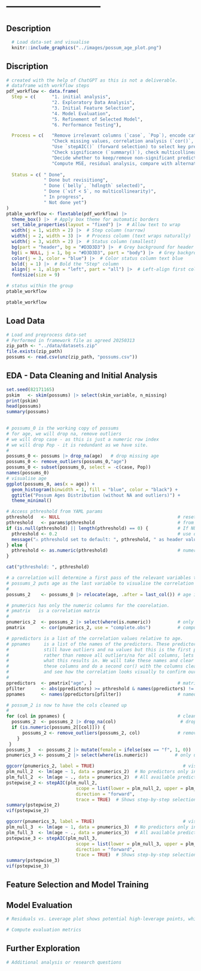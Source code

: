 

# ---------------------------

## Description

```r
  # Load data-set and visualise
  knitr::include_graphics("../images/possum_age_plot.png")

```
## Discription

```r
# created with the help of ChatGPT as this is not a deliverable. 
# dataframe with workflow steps
pdf_workflow <- data.frame(
  Step = c(      "1. initial analysis", 
                 "2. Exploratory Data Analysis", 
                 "3. Initial Feature Selection", 
                 "4. Model Evaluation", 
                 "5. Refinement of Selected Model", 
                 "6. Performance Testing"),

  Process = c(   "Remove irrelevant columns (`case`, `Pop`), encode categorical variables", 
                 "Check missing values, correlation analysis (`cor()`, `ggcorr()`)", 
                 "Use `stepAIC()` (forward selection) to select key predictors", 
                 "Check significance (`summary()`), check multicollinearity (`vif()`)", 
                 "Decide whether to keep/remove non-significant predictors (`hdlngth`)", 
                 "Compute MSE, residual analysis, compare with alternative models"),
  
  Status = c( " Done", 
              " Done but revisitiong", 
              " Done (`belly`, `hdlngth` selected)", 
              " Done (`vif < 5`, no multicollinearity)", 
              " In progress", 
              " Not done yet")
)
ptable_workflow <- flextable(pdf_workflow) |>
  theme_box() |>  # Apply box theme for automatic borders
  set_table_properties(layout = "fixed") |>  # Allow text to wrap
  width(j = 1, width = 2) |>  # Step column (narrow)
  width(j = 2, width = 3) |>  # Process column (text wraps naturally)
  width(j = 3, width = 2) |>  # Status column (smallest)
  bg(part = "header", bg = "#D3D3D3") |>  # Grey background for header row
  bg(i = NULL, j = 1, bg = "#D3D3D3", part = "body") |>  # Grey background for first column
  color(j = 3, color = "blue") |>  # Color status column text blue
  bold(j = 1) |>  # Bold the "Step" column
  align(j = 1, align = "left", part = "all") |>  # Left-align first column
  fontsize(size = 9)  

# status within the group
ptable_workflow


```

```r
ptable_workflow
```


## Load Data

```r

# Load and preprocess data-set
# Performed in framework file as agreed 20250313
zip_path <- "../data/datasets.zip"
file.exists(zip_path)
possums <- read.csv(unz(zip_path, "possums.csv"))

```

## EDA - Data Cleaning and  Initial Analysis

```r

set.seed(82171165) 
pskim   <- skim(possums) |> select(skim_variable, n_missing)
print(pskim)                           
head(possums)    
summary(possums)
  
```

```r
# possums_0 is the working copy of possums
# for age, we will drop na, remove outliers
# we will drop case - as this is just a numeric row index
# we will drop Pop - it is redundant as we have site. 
#
possums_0 <- possums |> drop_na(age)   # drop missing age       
possums_0 <- remove_outliers(possums_0,"age")
possums_0 <- subset(possums_0, select = -c(case, Pop))
names(possums_0)
# visualise age 
ggplot(possums_0, aes(x = age)) +
  geom_histogram(binwidth = 1, fill = "blue", color = "black") +
  ggtitle("Possum Ages Distribution (without NA and outliers)") +
  theme_minimal()

```

```r

# Access pthreshold from YAML params
pthreshold   <- NULL                                            # reset
pthreshold   <- params$pthreshold                               # from yaml parameters
if (is.null(pthreshold) || length(pthreshold) == 0) {           # If NULL or empty, assign default
  pthreshold <- 0.2                                             # use default
  message("⚠️ pthreshold set to default: ", pthreshold, " as header value was invalid.")
} else {
  pthreshold <- as.numeric(pthreshold)                          # numeric value
}

cat("pthreshold: ", pthreshold)

```

```r

# a correlation will determine a first pass of the relevant variables to be used
# possums_2 puts age as the last variable to visualise the correlation easily. 
#
possums_2    <- possums_0 |> relocate(age, .after = last_col()) # age is last for ease of analysis 

# pnumerics has only the numeric columns for the coorelation.  
# pmatrix   is a correlation matrix
#
pnumerics_2  <- possums_2 |> select(where(is.numeric))          # only use numeric columns
pmatrix      <- cor(pnumerics_2, use = "complete.obs")          # compute 

# ppredictors is a list of the correlation values relative to age. 
# ppnames     is a list of the names of the predictors. These predictors have 
#             still have outliers and na values but this is the first pass.
#             rather than remove all outliers/na for all columns, lets see
#             what this results in. We will take these names and clear only
#             these columns and do a second cor() with the columns cleaned up
#             and see how the correlation looks visually to confirm our choices
#
ppredictors  <- pmatrix["age", ]                                # matrix values relative to age 
pfilter      <- abs(ppredictors) >= pthreshold & names(ppredictors) != "age"  #bool list of participants 
ppnames      <- names(ppredictors[pfilter])                     # named list of participants.  

# possum_2 is now to have the cols cleaned up 
#
for (col in ppnames) {                                          # cleanup outliers and na
  possums_2  <- possums_2 |> drop_na(col)                        # drop na rows of participants
  if (is.numeric(possums_2[[col]])) {
      possums_2 <- remove_outliers(possums_2, col)              # remove outliers for participants
    }
 }
possums_3   <- possums_2 |> mutate(female = ifelse(sex == "f", 1, 0))
pnumerics_3 <- possums_2 |> select(where(is.numeric))          # only use numeric columns

```
\newpage 
```r

ggcorr(pnumerics_2, label = TRUE)                                 # visualise correlation matrix
plm_null_2  <- lm(age ~ 1, data = pnumerics_2)  # No predictors only intercept
plm_full_2  <- lm(age ~ ., data = pnumerics_2)  # All available predictor
pstepwise_2 <- stepAIC(plm_null_2, 
                          scope = list(lower = plm_null_2, upper = plm_full_2), 
                          direction = "forward", 
                          trace = TRUE)  # Shows step-by-step selection
summary(pstepwise_2)
vif(pstepwise_2)

```
 
```r
 
ggcorr(pnumerics_3, label = TRUE)                                 # visualise correlation matrix 
plm_null_3  <- lm(age ~ 1, data = pnumerics_3)  # No predictors only intercept
plm_full_3  <- lm(age ~ ., data = pnumerics_3)  # All available predictor
pstepwise_3 <- stepAIC(plm_null_3, 
                          scope = list(lower = plm_null_3, upper = plm_full_3), 
                          direction = "forward", 
                          trace = TRUE)  # Shows step-by-step selection
summary(pstepwise_3)
vif(pstepwise_3)

```

\newpage
## Feature Selection and Model Training



## Model Evaluation

```r
# Residuals vs. Leverage plot shows potential high-leverage points, which may be influencing the model too much

# Compute evaluation metrics
```

## Further Exploration

```r
# Additional analysis or research questions
```
